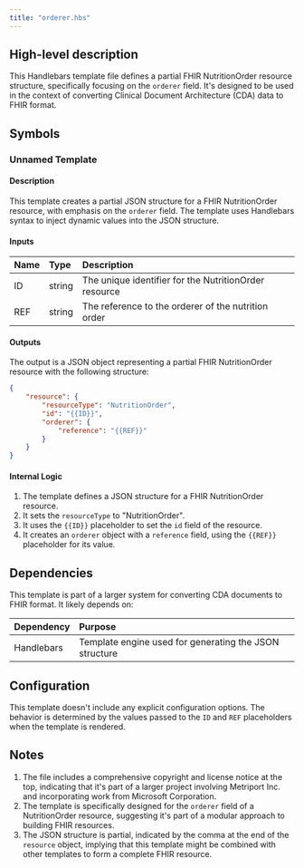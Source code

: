 ```yaml
---
title: "orderer.hbs"
---
```


## High-level description
This Handlebars template file defines a partial FHIR NutritionOrder resource structure, specifically focusing on the `orderer` field. It's designed to be used in the context of converting Clinical Document Architecture (CDA) data to FHIR format.

## Symbols

### Unnamed Template
#### Description
This template creates a partial JSON structure for a FHIR NutritionOrder resource, with emphasis on the `orderer` field. The template uses Handlebars syntax to inject dynamic values into the JSON structure.

#### Inputs
| Name | Type | Description |
|:-----|:-----|:------------|
| ID | string | The unique identifier for the NutritionOrder resource |
| REF | string | The reference to the orderer of the nutrition order |

#### Outputs
The output is a JSON object representing a partial FHIR NutritionOrder resource with the following structure:
```json
{
    "resource": {
        "resourceType": "NutritionOrder",
        "id": "{{ID}}",
        "orderer": {
            "reference": "{{REF}}"
        }
    }
}
```

#### Internal Logic
1. The template defines a JSON structure for a FHIR NutritionOrder resource.
2. It sets the `resourceType` to "NutritionOrder".
3. It uses the `{{ID}}` placeholder to set the `id` field of the resource.
4. It creates an `orderer` object with a `reference` field, using the `{{REF}}` placeholder for its value.

## Dependencies
This template is part of a larger system for converting CDA documents to FHIR format. It likely depends on:

| Dependency | Purpose |
|:-----------|:--------|
| Handlebars | Template engine used for generating the JSON structure |

## Configuration
This template doesn't include any explicit configuration options. The behavior is determined by the values passed to the `ID` and `REF` placeholders when the template is rendered.

## Notes
1. The file includes a comprehensive copyright and license notice at the top, indicating that it's part of a larger project involving Metriport Inc. and incorporating work from Microsoft Corporation.
2. The template is specifically designed for the `orderer` field of a NutritionOrder resource, suggesting it's part of a modular approach to building FHIR resources.
3. The JSON structure is partial, indicated by the comma at the end of the `resource` object, implying that this template might be combined with other templates to form a complete FHIR resource.